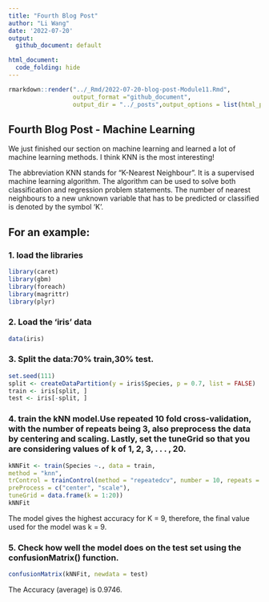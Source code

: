 ```yaml
---
title: "Fourth Blog Post"
author: "Li Wang"
date: '2022-07-20'
output: 
  github_document: default

html_document:
  code_folding: hide
---
```

  

```r
rmarkdown::render("../_Rmd/2022-07-20-blog-post-Module11.Rmd", 
                  output_format ="github_document",
                  output_dir = "../_posts",output_options = list(html_preview= FALSE))
```


## Fourth Blog Post - Machine Learning

We just finished our section on machine learning and learned a lot of machine learning methods. I think KNN is the most interesting!
  
The abbreviation KNN stands for “K-Nearest Neighbour”. It is a supervised machine learning algorithm. The algorithm can be used to solve both classification and regression problem statements. The number of nearest neighbours to a new unknown variable that has to be predicted or classified is denoted by the symbol ‘K’.


## For an example:

### 1. load the libraries
```r
library(caret)
library(gbm)
library(foreach)
library(magrittr)
library(plyr)
```


### 2. Load the ‘iris’ data 
```r
data(iris)
```


### 3. Split the data:70% train,30% test.
```r
set.seed(111)
split <- createDataPartition(y = iris$Species, p = 0.7, list = FALSE)
train <- iris[split, ]
test <- iris[-split, ]
```


### 4. train the kNN model.Use repeated 10 fold cross-validation, with the number of repeats being 3, also preprocess the data by centering and scaling. Lastly, set the tuneGrid so that you are considering values of k of 1, 2, 3, . . . , 20.

```r
kNNFit <- train(Species ~., data = train,
method = "knn",
trControl = trainControl(method = "repeatedcv", number = 10, repeats = 3),
preProcess = c("center", "scale"),
tuneGrid = data.frame(k = 1:20))
kNNFit
```

The model gives the highest accuracy for K = 9, therefore, the final value used for the model was k = 9.

### 5. Check how well the model does on the test set using the confusionMatrix() function.

```r
confusionMatrix(kNNFit, newdata = test)
```

The Accuracy (average) is 0.9746.
